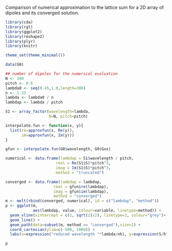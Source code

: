 Comparison of numerical approximation to the lattice sum for a 2D array of dipoles and its converged solution.

```r
library(cda)
library(rgl)
library(ggplot2)
library(reshape2)
library(plyr)
library(knitr)
```

```r
theme_set(theme_minimal())
```

```r
data(G0)

## number of dipoles for the numerical evaluation
N <- 100
pitch <- 0.6
lambda0 <- seq(0.45,1.0,length=300)
n <- 1.33
lambda <- lambda0 / n
lambdap <- lambda / pitch

S1 <- array_factor(wavelength=lambda,
                   N=N, pitch=pitch)

interpolate.fun <- function(x, y){
  list(re=approxfun(x, Re(y)),
       im=approxfun(x, Im(y)))
}

gfun <- interpolate.fun(G0$wavelength, G0$Gxx)

numerical <- data.frame(lambdap = S1$wavelength / pitch,
                      real = Re(S1$S)*pitch^3,
                      imag = Im(S1$S)*pitch^3,
                      method = "truncated")

converged <- data.frame(lambdap = lambdap,
                     real = gfun$re(lambdap),
                     imag = gfun$im(lambdap),
                     method = "converged")
m <- melt(rbind(converged, numerical), id = c("lambdap", "method"))
p <- ggplot(m,
            aes(lambdap, value, colour=variable, linetype=method)) +
  geom_vline(xintercept = c(1, sqrt(2)/2), linetype=2, colour="grey")+
  geom_line() +  
  geom_path(data=subset(m, method == "converged"),size=1) + 
  coord_cartesian(ylim=c(-500, 1000)) +
  labs(x=expression("reduced wavelength "*lambda/nh), y=expression(S/h^3))

p
```

